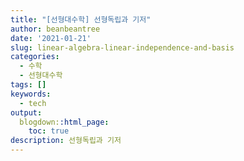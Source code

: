 ```yaml
---
title: "[선형대수학] 선형독립과 기저"
author: beanbeantree
date: '2021-01-21'
slug: linear-algebra-linear-independence-and-basis
categories:
  - 수학
  - 선형대수학
tags: []
keywords:
  - tech
output:
  blogdown::html_page:
    toc: true
description: 선형독립과 기저
---
```



